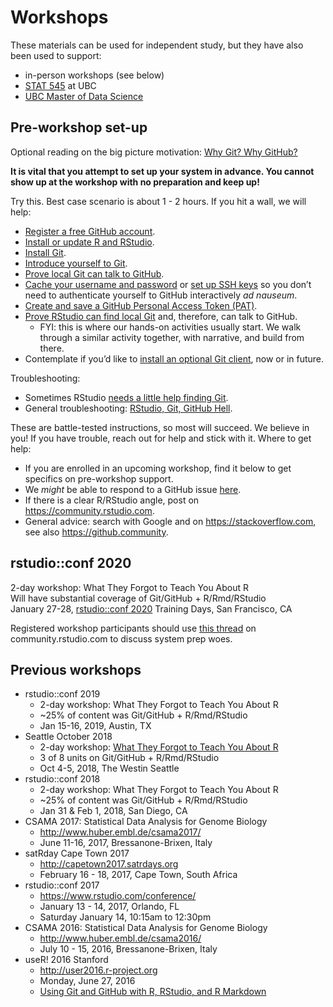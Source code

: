 # Workshops

These materials can be used for independent study, but they have also been used to support:

  * in-person workshops (see below)
  * [STAT 545](http://stat545.com) at UBC
  * [UBC Master of Data Science](http://masterdatascience.science.ubc.ca)

## Pre-workshop set-up

Optional reading on the big picture motivation: [Why Git? Why GitHub?](#big-picture)

**It is vital that you attempt to set up your system in advance. You cannot show up at the workshop with no preparation and keep up!**

Try this. Best case scenario is about 1 - 2 hours. If you hit a wall, we will help:

  * [Register a free GitHub account](#github-acct).
  * [Install or update R and RStudio](#install-r-rstudio).
  * [Install Git](#install-git).
  * [Introduce yourself to Git](#hello-git).
  * [Prove local Git can talk to GitHub](#push-pull-github).
  * [Cache your username and password](#credential-caching) or [set up SSH keys](#ssh-keys) so you don't need to authenticate yourself to GitHub interactively *ad nauseum*.
  * [Create and save a GitHub Personal Access Token (PAT)](#github-pat).
  * [Prove RStudio can find local Git](#rstudio-git-github) and, therefore, can talk to GitHub.
    - FYI: this is where our hands-on activities usually start. We walk through a similar activity together, with narrative, and build from there.
  * Contemplate if you'd like to [install an optional Git client](#git-client), now or in future.

Troubleshooting:

  * Sometimes RStudio [needs a little help finding Git](#rstudio-see-git).
  * General troubleshooting: [RStudio, Git, GitHub Hell](#troubleshooting).

These are battle-tested instructions, so most will succeed. We believe in you! If you have trouble, reach out for help and stick with it. Where to get help:

  * If you are enrolled in an upcoming workshop, find it below to get specifics on pre-workshop support.
  * We *might* be able to respond to a GitHub issue [here](https://github.com/jennybc/happy-git-with-r/issues).
  * If there is a clear R/RStudio angle, post on <https://community.rstudio.com>.
  * General advice: search with Google and on <https://stackoverflow.com>, see also <https://github.community>.

## rstudio::conf 2020

2-day workshop: What They Forgot to Teach You About R  
Will have substantial coverage of Git/GitHub + R/Rmd/RStudio  
January 27-28, [rstudio::conf 2020](https://www.rstudio.com/conference/) Training Days, San Francisco, CA

Registered workshop participants should use [this thread](https://community.rstudio.com/t/what-they-forgot-to-teach-you-about-r-workshop-rstudio-conf-2020/49106) on community.rstudio.com to discuss system prep woes.

## Previous workshops
 
  * rstudio::conf 2019
    - 2-day workshop: What They Forgot to Teach You About R  
    - ~25% of content was Git/GitHub + R/Rmd/RStudio  
    - Jan 15-16, 2019, Austin, TX
  * Seattle October 2018
    - 2-day workshop: [What They Forgot to Teach You About R](https://whattheyforgot.org/index.html#seattle-2018-october-4-5)  
    - 3 of 8 units on Git/GitHub + R/Rmd/RStudio  
    - Oct 4-5, 2018, The Westin Seattle
  * rstudio::conf 2018
    - 2-day workshop: What They Forgot to Teach You About R  
    - ~25% of content was Git/GitHub + R/Rmd/RStudio  
    - Jan 31 & Feb 1, 2018, San Diego, CA
  * CSAMA 2017: Statistical Data Analysis for Genome Biology
    - <http://www.huber.embl.de/csama2017/>  
    - June 11-16, 2017, Bressanone-Brixen, Italy  
  * satRday Cape Town 2017
    - <http://capetown2017.satrdays.org>  
    - February 16 - 18, 2017, Cape Town, South Africa
  * rstudio::conf 2017
    - <https://www.rstudio.com/conference/>  
    - January 13 - 14, 2017, Orlando, FL  
    - Saturday January 14, 10:15am to 12:30pm
  * CSAMA 2016: Statistical Data Analysis for Genome Biology
    - <http://www.huber.embl.de/csama2016/>  
    - July 10 - 15, 2016, Bressanone-Brixen, Italy  
  * useR! 2016 Stanford
    - <http://user2016.r-project.org>  
    - Monday, June 27, 2016  
    - [Using Git and GitHub with R, RStudio, and R Markdown](http://user2016.r-project.org/tutorials/01.html)
